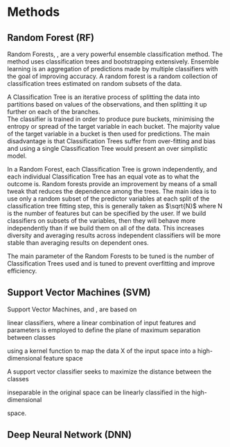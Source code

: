 # Methods

## Random Forest (RF)

Random Forests, \citet{rfor}, are a very powerful ensemble classification method. The method uses classification trees and bootstrapping extensively. Ensemble learning is an aggregation of predictions made by multiple classifiers with the goal of improving accuracy. A random forest is a random collection of classification trees estimated on random subsets of the data.  

A Classification Tree is an iterative process of splitting the data into partitions based on values of the observations, and then splitting it up further on each of the branches.  
The classifier is trained in order to produce pure buckets, minimising the entropy or spread of the target variable in each bucket. The majority value of the target variable in a bucket is then used for predictions. The main disadvantage is that Classification Trees suffer from over-fitting and bias and using a single Classification Tree would present an over simplistic model.  

In a Random Forest, each Classification Tree is  grown independently, and each individual Classification Tree has an equal vote as to what the outcome is. Random forests provide an improvement by means of a small tweak that reduces the dependence among the trees. The main idea is to use only a random subset of the predictor variables at each split of the classification tree fitting step, this is generally taken as $\sqrt{N}$ where N is the number of features but can be specified by the user. If we build classifiers on subsets of the variables, then they will behave more independently than if we build them on all of the data. This increases diversity and averaging results across independent classifiers will be more stable than averaging results on dependent ones.   

The main parameter of the Random Forests to be tuned is the number of Classification Trees used and is tuned to prevent overfitting and improve efficiency.  

## Support Vector Machines (SVM)

Support Vector Machines, \citet{svm1} and \citet{svm2}, are based on

linear classifiers, where a linear combination of input features and parameters is employed to define the plane of maximum separation between classes

using a kernel function to map the data X of the input space into a high-dimensional feature space

A support vector classifier seeks to
maximize the distance between the classes

inseparable in the original space can be linearly classified in the high-dimensional

space.


## Deep Neural Network (DNN)
